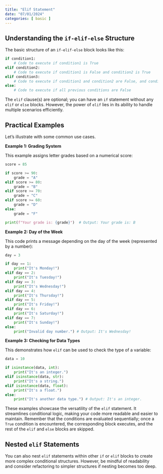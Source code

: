```yaml
---
title: "Elif Statement"
date: "07/01/2024"
categories: [ basic ]
---
```


## Understanding the `if-elif-else` Structure

The basic structure of an `if-elif-else` block looks like this:

```python
if condition1:
    # Code to execute if condition1 is True
elif condition2:
    # Code to execute if condition1 is False and condition2 is True
elif condition3:
    # Code to execute if condition1 and condition2 are False, and condition3 is True
else:
    # Code to execute if all previous conditions are False
```

The `elif` clause(s) are optional; you can have an `if` statement without any `elif` or `else` blocks.  However, the power of `elif` lies in its ability to handle multiple scenarios efficiently.


## Practical Examples

Let's illustrate with some common use cases.

**Example 1: Grading System**

This example assigns letter grades based on a numerical score:

```python
score = 85

if score >= 90:
    grade = "A"
elif score >= 80:
    grade = "B"
elif score >= 70:
    grade = "C"
elif score >= 60:
    grade = "D"
else:
    grade = "F"

print(f"Your grade is: {grade}")  # Output: Your grade is: B
```

**Example 2: Day of the Week**

This code prints a message depending on the day of the week (represented by a number):

```python
day = 3

if day == 1:
    print("It's Monday!")
elif day == 2:
    print("It's Tuesday!")
elif day == 3:
    print("It's Wednesday!")
elif day == 4:
    print("It's Thursday!")
elif day == 5:
    print("It's Friday!")
elif day == 6:
    print("It's Saturday!")
elif day == 7:
    print("It's Sunday!")
else:
    print("Invalid day number.") # Output: It's Wednesday!

```

**Example 3: Checking for Data Types**

This demonstrates how `elif` can be used to check the type of a variable:


```python
data = 10

if isinstance(data, int):
    print("It's an integer.")
elif isinstance(data, str):
    print("It's a string.")
elif isinstance(data, float):
    print("It's a float.")
else:
    print("It's another data type.") # Output: It's an integer.
```

These examples showcase the versatility of the `elif` statement.  It streamlines conditional logic, making your code more readable and easier to maintain. Remember that the conditions are evaluated sequentially; once a `True` condition is encountered, the corresponding block executes, and the rest of the `elif` and `else` blocks are skipped.


##  Nested `elif` Statements

You can also nest `elif` statements within other `if` or `elif` blocks to create more complex conditional structures.  However, be mindful of readability and consider refactoring to simpler structures if nesting becomes too deep.

